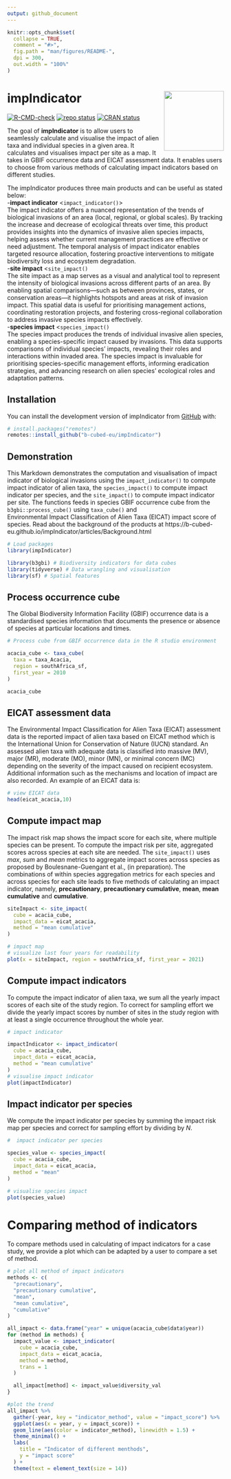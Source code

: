 ```yaml
---
output: github_document
---
```


<!-- README.md is generated from README.Rmd. Please edit that file -->

```r
knitr::opts_chunk$set(
  collapse = TRUE,
  comment = "#>",
  fig.path = "man/figures/README-",
  dpi = 300,
  out.width = "100%"
)
```
# impIndicator <img src="man/figures/logo.png" align="right" height="139" alt="" />


<!-- badges: start -->
[![R-CMD-check](https://github.com/b-cubed-eu/impIndicator/actions/workflows/R-CMD-check.yaml/badge.svg)](https://github.com/b-cubed-eu/impIndicator/actions/workflows/R-CMD-check.yaml)
[![repo status](https://www.repostatus.org/badges/latest/wip.svg)](https://www.repostatus.org/#wip)
[![CRAN status](https://www.r-pkg.org/badges/version/impIndicator)](https://CRAN.R-project.org/package=impIndicator)
<!-- badges: end -->

The goal of **impIndicator** is to allow users to seamlessly calculate and visualise the impact of alien taxa and individual species in a given area. It calculates and visualises impact per site as a map. It takes in GBIF occurrence data and EICAT assessment data. It enables users to choose from various methods 
of calculating impact indicators based on different studies.\

The impIndicator produces three main products and can be useful as stated below:\
-**impact indicator** <`impact_indicator()`>\
The impact indicator offers a nuanced representation of the trends of biological invasions of an area (local, regional, or global scales). By tracking the increase and decrease of ecological threats over time, this product provides insights into the dynamics of invasive alien species impacts, helping assess whether current management practices are effective or need adjustment. The temporal analysis of impact indicator enables targeted resource allocation, fostering proactive interventions to mitigate biodiversity loss and ecosystem degradation.\
-**site impact** <`site_impact()`\
The site impact as a map serves as a visual and analytical tool to represent the intensity of biological invasions across different parts of an area. By enabling spatial comparisons—such as between provinces, states, or conservation areas—it highlights hotspots and areas at risk of invasion impact. This spatial data is useful for prioritising management actions, coordinating restoration projects, and fostering cross-regional collaboration to address invasive species impacts effectively.\
-**species impact** <`species_impact()`\
The species impact produces the trends of individual invasive alien species, enabling a species-specific impact caused by invasions. This data supports comparisons of individual species’ impacts, revealing their roles and interactions within invaded area. The species impact is invaluable for prioritising species-specific management efforts, informing eradication strategies, and advancing research on alien species' ecological roles and adaptation patterns.


## Installation

You can install the development version of impIndicator from [GitHub](https://github.com/b-cubed-eu/impIndicator) with:

``` r
# install.packages("remotes")
remotes::install_github("b-cubed-eu/impIndicator")
```

## Demonstration

This Markdown demonstrates the computation and visualisation of impact indicator of biological invasions using the `impact_indicator()` to compute impact indicator of alien taxa, the `species_impact()` to compute impact indicator per species, and the `site_impact()` to compute impact indicator per site. The functions feeds in species GBIF occurrence cube from the `b3gbi::process_cube()` using `taxa_cube()` and  
Environmental Impact Classification of Alien Taxa (EICAT) impact score of species.
Read about the background of the products at https://b-cubed-eu.github.io/impIndicator/articles/Background.html

```r
# Load packages
library(impIndicator)

library(b3gbi) # Biodiversity indicators for data cubes
library(tidyverse) # Data wrangling and visualisation
library(sf) # Spatial features
```


## Process occurrence cube
The Global Biodiversity Information Facility (GBIF) occurrence data is a standardised species information that documents the presence or absence of species at particular locations and times. 
```r
# Process cube from GBIF occurrence data in the R studio environment

acacia_cube <- taxa_cube(
  taxa = taxa_Acacia,
  region = southAfrica_sf,
  first_year = 2010
)

acacia_cube
```

## EICAT assessment data
The Environmental Impact Classification for Alien Taxa (EICAT) assessment data is the reported impact of alien taxa based on EICAT method which is the International Union for Conservation of Nature (IUCN) standard. An assessed alien taxa with adequate data is classified into massive (MV),
major (MR), moderate (MO), minor (MN), or minimal concern (MC) depending on the severity of the impact caused on recipient ecosystem. Additional information such as the mechanisms and location of impact are also recorded. 
An example of an EICAT data is:
```r
# view EICAT data
head(eicat_acacia,10)
```

## Compute impact map

The impact risk map shows the impact score for each site, where multiple species can be present. To compute the impact risk per site, aggregated scores across species at each site are needed. The 
`site_impact()` uses *max*, *sum* and *mean* metrics to aggregate impact scores across species as proposed by Boulesnane-Guengant et al., (in preparation). The combinations of within species aggregation metrics for each species and across species for each site leads to five methods of calculating an impact indicator, namely, **precautionary**, **precautionary cumulative**, **mean**, **mean cumulative** and **cumulative**.\

```r
siteImpact <- site_impact(
  cube = acacia_cube,
  impact_data = eicat_acacia,
  method = "mean cumulative"
)

# impact map
# visualize last four years for readability
plot(x = siteImpact, region = southAfrica_sf, first_year = 2021)
```


## Compute impact indicators

To compute the impact indicator of alien taxa, we sum all the yearly impact scores of each site of the study region. To correct for sampling effort we divide the yearly impact scores by number of sites in the study region with at least a single occurrence throughout the whole year.

```r
# impact indicator

impactIndicator <- impact_indicator(
  cube = acacia_cube,
  impact_data = eicat_acacia,
  method = "mean cumulative"
)
# visualise impact indicator
plot(impactIndicator)
```

## Impact indicator per species

We compute the impact indicator per species by summing the impact risk map per species and correct for sampling effort by dividing by $N$.
```r
#  impact indicator per species

species_value <- species_impact(
  cube = acacia_cube,
  impact_data = eicat_acacia,
  method = "mean"
)

# visualise species impact
plot(species_value)
```

# Comparing method of indicators

To compare methods used in calculating of impact indicators for a case study, we provide a plot which can
be adapted by a user to compare a set of method.

```r
# plot all method of impact indicators
methods <- c(
  "precautionary",
  "precautionary cumulative",
  "mean",
  "mean cumulative",
  "cumulative"
)

all_impact <- data.frame("year" = unique(acacia_cube$data$year))
for (method in methods) {
  impact_value <- impact_indicator(
    cube = acacia_cube,
    impact_data = eicat_acacia,
    method = method,
    trans = 1
  )

  all_impact[method] <- impact_value$diversity_val
}

#plot the trend
all_impact %>%
  gather(-year, key = "indicator_method", value = "impact_score") %>%
  ggplot(aes(x = year, y = impact_score)) +
  geom_line(aes(color = indicator_method), linewidth = 1.5) +
  theme_minimal() +
  labs(
    title = "Indicator of different menthods",
    y = "impact score"
  ) +
  theme(text = element_text(size = 14))
```
